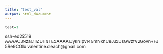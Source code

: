```yaml
---
title: "test_val"
output: html_document
---
```


```r
test=1
```

ssh-ed25519 AAAAC3NzaC1lZDI1NTE5AAAAIDykh1pvI4GmNxnCeJJ5DsGwzfV2Govn+FJ5Re9COllx valentine.cleach@gmail.com
